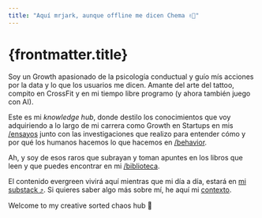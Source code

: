 ```yaml
---
title: "Aquí mrjark, aunque offline me dicen Chema ✌🏽"
---
```


# {frontmatter.title}

Soy un Growth apasionado de la psicología conductual y guío mís acciones por la data y lo que los usuarios me dicen. Amante del arte del tattoo, compito en CrossFit y en mi tiempo libre programo (y ahora también juego con AI).

Este es mi _knowledge hub_, donde destilo los conocimientos que voy adquiriendo a lo largo de mi carrera como Growth en Startups en mis <a href='/ensayos' class='text-mr-neon-blue no-underline'>/ensayos</a> junto con las investigaciones que realizo para entender cómo y por qué los humanos hacemos lo que hacemos en <a href='/behavior' class='text-mr-neon-pink no-underline'>/behavior</a>.

Ah, y soy de esos raros que subrayan y toman apuntes en los libros que leen y que puedes encontrar en mi <a href="/biblioteca" title="link a la página de biblioteca de mrjark.com" class="text-mr-neon-gold no-underline">/biblioteca</a>.

El contenido evergreen vivirá aquí mientras que mi día a día, estará en <a class="text-mr-primary-green no-underline" href="https://mrjark.substack.com/" ref="noopener" target="_blanck">mi substack ⤴︎</a>. Si quieres saber algo más sobre mí, he aquí mi <a href="/contexto" title="contexto y about de chema ferrandez" class="no-underline">contexto</a>.

Welcome to my creative sorted chaos hub 💭
